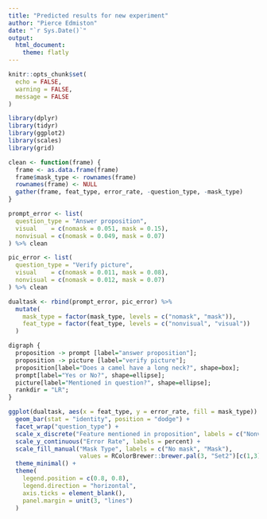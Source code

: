 ```yaml
---
title: "Predicted results for new experiment"
author: "Pierce Edmiston"
date: "`r Sys.Date()`"
output:
  html_document:
    theme: flatly
---
```


```r
knitr::opts_chunk$set(
  echo = FALSE,
  warning = FALSE,
  message = FALSE
)
```

```r
library(dplyr)
library(tidyr)
library(ggplot2)
library(scales)
library(grid)

clean <- function(frame) {
  frame <- as.data.frame(frame)
  frame$mask_type <- rownames(frame)
  rownames(frame) <- NULL
  gather(frame, feat_type, error_rate, -question_type, -mask_type)
}

prompt_error <- list(
  question_type = "Answer proposition",
  visual    = c(nomask = 0.051, mask = 0.15),
  nonvisual = c(nomask = 0.049, mask = 0.07)
) %>% clean

pic_error <- list(
  question_type = "Verify picture",
  visual    = c(nomask = 0.011, mask = 0.08),
  nonvisual = c(nomask = 0.012, mask = 0.07)
) %>% clean

dualtask <- rbind(prompt_error, pic_error) %>%
  mutate(
    mask_type = factor(mask_type, levels = c("nomask", "mask")),
    feat_type = factor(feat_type, levels = c("nonvisual", "visual"))
  )
```

```r
digraph { 
  proposition -> prompt [label="answer proposition"];
  proposition -> picture [label="verify picture"];
  proposition[label="Does a camel have a long neck?", shape=box];
  prompt[label="Yes or No?", shape=ellipse];
  picture[label="Mentioned in question?", shape=ellipse];
  rankdir = "LR";
}
```

```r
ggplot(dualtask, aes(x = feat_type, y = error_rate, fill = mask_type)) +
  geom_bar(stat = "identity", position = "dodge") +
  facet_wrap("question_type") +
  scale_x_discrete("Feature mentioned in proposition", labels = c("Nonvisual", "Visual")) +
  scale_y_continuous("Error Rate", labels = percent) +
  scale_fill_manual("Mask Type", labels = c("No mask", "Mask"), 
                    values = RColorBrewer::brewer.pal(3, "Set2")[c(1,3)]) +
  theme_minimal() +
  theme(
    legend.position = c(0.8, 0.8),
    legend.direction = "horizontal",
    axis.ticks = element_blank(),
    panel.margin = unit(3, "lines")
  )
```